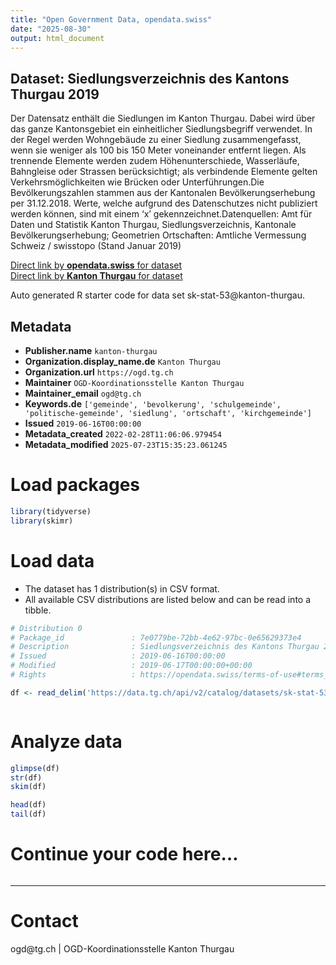 ```yaml
---
title: "Open Government Data, opendata.swiss"
date: "2025-08-30"
output: html_document
---
```


## Dataset: Siedlungsverzeichnis des Kantons Thurgau 2019

Der Datensatz enthält die Siedlungen im Kanton Thurgau. Dabei wird über das ganze Kantonsgebiet ein einheitlicher Siedlungsbegriff verwendet. In der Regel werden Wohngebäude zu einer Siedlung zusammengefasst, wenn sie weniger als 100 bis 150 Meter voneinander entfernt liegen. Als trennende Elemente werden zudem Höhenunterschiede, Wasserläufe, Bahngleise oder Strassen berücksichtigt; als verbindende Elemente gelten Verkehrsmöglichkeiten wie Brücken oder Unterführungen.Die Bevölkerungszahlen stammen aus der Kantonalen Bevölkerungserhebung per 31.12.2018. Werte, welche aufgrund des Datenschutzes nicht publiziert werden können, sind mit einem 'x' gekennzeichnet.Datenquellen: Amt für Daten und Statistik Kanton Thurgau, Siedlungsverzeichnis, Kantonale Bevölkerungserhebung; Geometrien Ortschaften: Amtliche Vermessung Schweiz / swisstopo (Stand Januar 2019)

[Direct link by **opendata.swiss** for dataset](https://opendata.swiss/de/dataset/siedlungsverzeichnis-des-kantons-thurgau)<br>
[Direct link by **Kanton Thurgau** for dataset](https://data.tg.ch/explore/dataset/sk-stat-53/)

Auto generated R starter code for data set sk-stat-53@kanton-thurgau.

## Metadata

- **Publisher.name** `kanton-thurgau`
- **Organization.display_name.de** `Kanton Thurgau`
- **Organization.url** `https://ogd.tg.ch`
- **Maintainer** `OGD-Koordinationsstelle Kanton Thurgau`
- **Maintainer_email** `ogd@tg.ch`
- **Keywords.de** `['gemeinde', 'bevolkerung', 'schulgemeinde', 'politische-gemeinde', 'siedlung', 'ortschaft', 'kirchgemeinde']`
- **Issued** `2019-06-16T00:00:00`
- **Metadata_created** `2022-02-28T11:06:06.979454`
- **Metadata_modified** `2025-07-23T15:35:23.061245`


# Load packages

```r

library(tidyverse)
library(skimr)

```

# Load data

-   The dataset has 1 distribution(s) in CSV format.
-   All available CSV distributions are listed below and can be read into a tibble.

```r

# Distribution 0
# Package_id               : 7e0779be-72bb-4e62-97bc-0e65629373e4
# Description              : Siedlungsverzeichnis des Kantons Thurgau 2019 (csv)
# Issued                   : 2019-06-16T00:00:00
# Modified                 : 2019-06-17T00:00:00+00:00
# Rights                   : https://opendata.swiss/terms-of-use#terms_by

df <- read_delim('https://data.tg.ch/api/v2/catalog/datasets/sk-stat-53/exports/csv?use_labels=true')



```

# Analyze data

```r

glimpse(df)
str(df)
skim(df)

head(df)
tail(df)

```

# Continue your code here...

```r

```

------------------------------------------------------------------------

# Contact

ogd@tg.ch | OGD-Koordinationsstelle Kanton Thurgau
